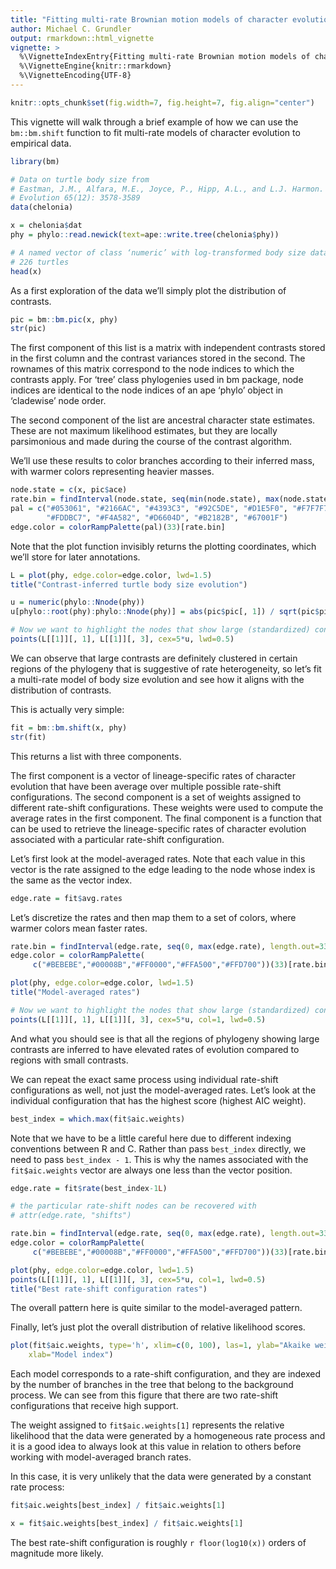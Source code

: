 ```yaml
---
title: "Fitting multi-rate Brownian motion models of character evolution"
author: Michael C. Grundler
output: rmarkdown::html_vignette
vignette: >
  %\VignetteIndexEntry{Fitting multi-rate Brownian motion models of character evolution}
  %\VignetteEngine{knitr::rmarkdown}
  %\VignetteEncoding{UTF-8}
---
```


```r
knitr::opts_chunk$set(fig.width=7, fig.height=7, fig.align="center")
```

This vignette will walk through a brief example of how we can use the `bm::bm.shift`
function to fit multi-rate models of character evolution to empirical data.

```r
library(bm)

# Data on turtle body size from
# Eastman, J.M., Alfara, M.E., Joyce, P., Hipp, A.L., and L.J. Harmon. 2011. 
# Evolution 65(12): 3578-3589
data(chelonia)

x = chelonia$dat
phy = phylo::read.newick(text=ape::write.tree(chelonia$phy))

# A named vector of class ‘numeric’ with log-transformed body size data for 
# 226 turtles
head(x)
```

As a first exploration of the data we'll simply plot the distribution
of contrasts.

```r
pic = bm::bm.pic(x, phy)
str(pic)
```

The first component of this list is a matrix with independent contrasts
stored in the first column and the contrast variances stored in the second.
The rownames of this matrix correspond to the node indices to which the
contrasts apply. For 'tree' class phylogenies used in bm package, node indices
are identical to the node indices of an ape 'phylo' object in 'cladewise'
node order.

The second component of the list are ancestral character state estimates.
These are not maximum likelihood estimates, but they are locally parsimonious
and made during the course of the contrast algorithm.

We'll use these results to color branches according to their
inferred mass, with warmer colors representing heavier masses.

```r
node.state = c(x, pic$ace)
rate.bin = findInterval(node.state, seq(min(node.state), max(node.state), length.out=33))
pal = c("#053061", "#2166AC", "#4393C3", "#92C5DE", "#D1E5F0", "#F7F7F7", 
        "#FDDBC7", "#F4A582", "#D6604D", "#B2182B", "#67001F")
edge.color = colorRampPalette(pal)(33)[rate.bin]
```

Note that the plot function invisibly returns the plotting coordinates,
which we'll store for later annotations.

```r
L = plot(phy, edge.color=edge.color, lwd=1.5)
title("Contrast-inferred turtle body size evolution")

u = numeric(phylo::Nnode(phy))
u[phylo::root(phy):phylo::Nnode(phy)] = abs(pic$pic[, 1]) / sqrt(pic$pic[, 2])

# Now we want to highlight the nodes that show large (standardized) contrasts
points(L[[1]][, 1], L[[1]][, 3], cex=5*u, lwd=0.5)
```

We can observe that large contrasts are definitely clustered in certain
regions of the phylogeny that is suggestive of rate heterogeneity, so let's 
fit a multi-rate model of body size evolution and see how it aligns with the
distribution of contrasts.

This is actually very simple:

```r
fit = bm::bm.shift(x, phy)
str(fit)
```

This returns a list with three components.

The first component is a vector of lineage-specific rates of character
evolution that have been average over multiple possible rate-shift
configurations. The second component is a set of weights assigned to
different rate-shift configurations. These weights were used to compute
the average rates in the first component. The final component is a function
that can be used to retrieve the lineage-specific rates of character
evolution associated with a particular rate-shift configuration.

Let's first look at the model-averaged rates. Note that each value in
this vector is the rate assigned to the edge leading to the node whose index 
is the same as the vector index.

```r
edge.rate = fit$avg.rates
```

Let's discretize the rates and then map them to a set of colors, where
warmer colors mean faster rates.

```r
rate.bin = findInterval(edge.rate, seq(0, max(edge.rate), length.out=33))
edge.color = colorRampPalette(
     c("#BEBEBE","#00008B","#FF0000","#FFA500","#FFD700"))(33)[rate.bin]

plot(phy, edge.color=edge.color, lwd=1.5)
title("Model-averaged rates")

# Now we want to highlight the nodes that show large (standardized) contrasts
points(L[[1]][, 1], L[[1]][, 3], cex=5*u, col=1, lwd=0.5)
```

And what you should see is that all the regions of phylogeny showing large 
contrasts are inferred to have elevated rates of evolution compared to regions
with small contrasts.


We can repeat the exact same process using individual rate-shift configurations
as well, not just the model-averaged rates. Let's look at the individual
configuration that has the highest score (highest AIC weight).

```r
best_index = which.max(fit$aic.weights)
```

Note that we have to be a little careful here due to different indexing
conventions between R and C. Rather than pass `best_index` directly, we need
to pass `best_index - 1`. This is why the names associated with the
`fit$aic.weights` vector are always one less than the vector position.

```r
edge.rate = fit$rate(best_index-1L)

# the particular rate-shift nodes can be recovered with
# attr(edge.rate, "shifts")

rate.bin = findInterval(edge.rate, seq(0, max(edge.rate), length.out=33))
edge.color = colorRampPalette(
     c("#BEBEBE","#00008B","#FF0000","#FFA500","#FFD700"))(33)[rate.bin]

plot(phy, edge.color=edge.color, lwd=1.5)
points(L[[1]][, 1], L[[1]][, 3], cex=5*u, col=1, lwd=0.5)
title("Best rate-shift configuration rates")
```

The overall pattern here is quite similar to the model-averaged pattern.

Finally, let's just plot the overall distribution of relative likelihood
scores.

```r
plot(fit$aic.weights, type='h', xlim=c(0, 100), las=1, ylab="Akaike weight",
    xlab="Model index")
```

Each model corresponds to a rate-shift configuration, and they are indexed by
the number of branches in the tree that belong to the background process. We
can see from this figure that there are two rate-shift configurations that
receive high support.

The weight assigned to `fit$aic.weights[1]` represents the relative likelihood
that the data were generated by a homogeneous rate process and it is a good
idea to always look at this value in relation to others before working with
model-averaged branch rates.

In this case, it is very unlikely that the data were generated by a constant
rate process:

```r
fit$aic.weights[best_index] / fit$aic.weights[1]
```

```r
x = fit$aic.weights[best_index] / fit$aic.weights[1]
```

The best rate-shift configuration is roughly `r floor(log10(x))` orders of magnitude more likely.

